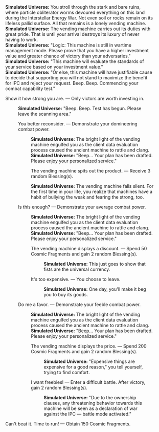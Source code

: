 {{Dialogue Start}}
:'''Simulated Universe:''' You stroll through the stark and bare ruins, where particle obliterator worms devoured everything on this land during the Interstellar Energy War. Not even soil or rocks remain on its lifeless pallid surface. All that remains is a lonely vending machine.
:'''Simulated Universe:''' The vending machine carries out its duties with great pride. That is until your arrival destroys its luxury of never having to work.
:'''Simulated Universe:''' "Logic: This machine is still in wartime management mode. Please prove that you have a higher investment value and greater chance of victory than your adversaries."
:'''Simulated Universe:''' "This machine will evaluate the standards of your service based on your investment value."
:'''Simulated Universe:''' "Or else, this machine will have justifiable cause to decide that supporting you will not stand to maximize the benefit for IPC and reject your request. Beep. Beep. Commencing your combat capability test."
:{{DIcon|Star}} Show it how strong you are. &mdash; Only victors are worth investing in.
::'''Simulated Universe:''' "Beep. Beep. Test has begun. Please leave the scanning area."
::{{DIcon|Star}} You better reconsider. &mdash; Demonstrate your domineering combat power.
:::'''Simulated Universe:''' The bright light of the vending machine engulfed you as the client data evaluation process caused the ancient machine to rattle and clang.
:::'''Simulated Universe:''' "Beep... Your plan has been drafted. Please enjoy your personalized service."
:::{{DIcon|Star}} The vending machine spits out the product. &mdash; Receive 3 random Blessing(s).
:::'''Simulated Universe:''' The vending machine falls silent. For the first time in your life, you realize that machines have a habit of bullying the weak and fearing the strong, too.
::{{DIcon|Star}} Is this enough? &mdash; Demonstrate your average combat power.
:::'''Simulated Universe:''' The bright light of the vending machine engulfed you as the client data evaluation process caused the ancient machine to rattle and clang.
:::'''Simulated Universe:''' "Beep... Your plan has been drafted. Please enjoy your personalized service."
:::{{DIcon|Star}} The vending machine displays a discount. &mdash; Spend 50 Cosmic Fragments and gain 2 random Blessing(s).
::::'''Simulated Universe:''' This just goes to show that fists are the universal currency.
:::{{DIcon|Star}} It's too expensive. &mdash; You choose to leave.
::::'''Simulated Universe:''' One day, you'll make it beg you to buy its goods.
::{{DIcon|Star}} Do me a favor. &mdash; Demonstrate your feeble combat power.
:::'''Simulated Universe:''' The bright light of the vending machine engulfed you as the client data evaluation process caused the ancient machine to rattle and clang.
:::'''Simulated Universe:''' "Beep... Your plan has been drafted. Please enjoy your personalized service."
:::{{DIcon|Star}} The vending machine displays the price. &mdash; Spend 200 Cosmic Fragments and gain 2 random Blessing(s).
::::'''Simulated Universe:''' "Expensive things are expensive for a good reason," you tell yourself, trying to find comfort.
:::{{DIcon|Star}} I want freebies! &mdash; Enter a difficult battle. After victory, gain 2 random Blessing(s).
::::'''Simulated Universe:''' "Due to the ownership clauses, any threatening behavior towards this machine will be seen as a declaration of war against the IPC &mdash; battle mode activated."
:{{DIcon|Star}} Can't beat it. Time to run! &mdash; Obtain 150 Cosmic Fragments.
{{Dialogue End}}